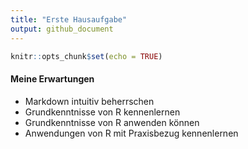 ```yaml
---
title: "Erste Hausaufgabe"
output: github_document
---
```


```r
knitr::opts_chunk$set(echo = TRUE)
```

#### Meine Erwartungen
* Markdown intuitiv beherrschen
* Grundkenntnisse von R kennenlernen
* Grundkenntnisse von R anwenden können
* Anwendungen von R mit Praxisbezug kennenlernen